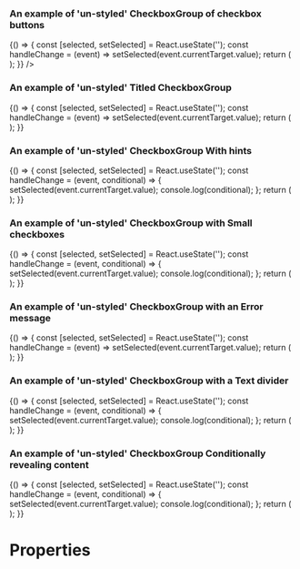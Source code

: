 
<Meta title="DCXLibrary/Form/CheckboxGroup" component={CheckboxGroup} />

### An example of 'un-styled' CheckboxGroup of checkbox buttons

<Canvas>
  <Story name="un-styled-checkboxes">
    {() => {
      const [selected, setSelected] = React.useState('');
      const handleChange = (event) => setSelected(event.currentTarget.value);
      return (
        <CheckboxGroup
          name="name-of-group"
          legend={{
            text: 'Heading text customisable by a given priority of type number between 1 to 6 (inclusive)',
            heading: {
              priority: 2,
            },
          }}
          items={[
            {
              label: 'item-label',
              value: 'yes',
              id: 'first',
            },
            {
              label: 'item-label',
              value: 'no',
              id: 'second',
            },
          ]}
          onChange={handleChange}
        />
      );
    }}
    />
  </Story>
</Canvas>

### An example of 'un-styled' Titled CheckboxGroup

<Canvas>
  <Story name="un-styled-titled">
    {() => {
      const [selected, setSelected] = React.useState('');
      const handleChange = (event) => setSelected(event.currentTarget.value);
      return (
        <CheckboxGroup
          name="waste-2"
          items={[
            {
              label: 'Waste from animal carcasses',
              value: 'carcasses',
              id: 'waste',
            },
            {
              label: 'Waste from mines of quarries',
              value: 'mines',
              id: 'waste-2',
            },
            {
              label: 'Farm or agricultural waste',
              value: 'farm',
              id: 'waste-3',
            },
          ]}
          onChange={handleChange}
          legend={{
            text: 'Which types of waste do you transport?',
            heading: {
              priority: 1,
            },
          }}
        />
      );
    }}
  </Story>
</Canvas>

### An example of 'un-styled' CheckboxGroup With hints

<Canvas>
  <Story name="un-styled-items-with-hints">
    {() => {
      const [selected, setSelected] = React.useState('');
      const handleChange = (event, conditional) => {
        setSelected(event.currentTarget.value);
        console.log(conditional);
      };
      return (
        <CheckboxGroup
          name="nationality"
          items={[
            {
              label: 'British',
              value: 'british',
              id: 'nationality',
              hint: {
                text: 'including English, Scottish, Welsh and Northern Irish.',
                id: 'nationality-hint',
                position: 'below',
              },
              ariaDescribedBy: 'nationality-hint',
            },
            {
              label: 'Irish',
              value: 'irish',
              id: 'nationality-2',
            },
            {
              label: 'Citizen of another country',
              value: 'other',
              id: 'nationality-3',
            },
          ]}
          onChange={handleChange}
          ariaDescribedBy="nationality-hint"
          hint={{
            id: 'nationality-hint',
            text: 'If you have dual nationality, select all options that are relevant to you.',
          }}
          legend={{
            text: 'What is your nationality?',
            heading: {
              priority: 1,
            },
          }}
        />
      );
    }}
  </Story>
</Canvas>

### An example of 'un-styled' CheckboxGroup with Small checkboxes

<Canvas>
  <Story name="un-styled-small-checkboxes">
    {() => {
      const [selected, setSelected] = React.useState('');
      const handleChange = (event, conditional) => {
        setSelected(event.currentTarget.value);
        console.log(conditional);
      };
      return (
        <CheckboxGroup
          name="filter-change"
          items={[
            {
              label: 'Monthly',
              value: 'month',
              id: 'changed-name-month',
            },
            {
              label: 'Yearly',
              value: 'year',
              id: 'changed-name-year',
            },
          ]}
          onChange={handleChange}
          legend={{
            text: 'Filter',
            heading: {
              priority: 1,
            },
          }}
        />
      );
    }}
  </Story>
</Canvas>

### An example of 'un-styled' CheckboxGroup with an Error message

<Canvas>
  <Story name="un-styled-error-message">
    {() => {
      const [selected, setSelected] = React.useState('');
      const handleChange = (event) => setSelected(event.currentTarget.value);
      return (
        <CheckboxGroup
          name="live-error"
          items={[
            {
              label: 'England',
              value: 'england',
              id: 'live-england-error',
            },
            {
              label: 'Ireland',
              value: 'ireland',
              id: 'live-ireland-error',
            },
            {
              label: 'Scotland',
              value: 'scotland',
              id: 'live-scotland-error',
            },
            {
              label: 'Wales',
              value: 'wales',
              id: 'live-wales-error',
            },
          ]}
          onChange={handleChange}
          ariaDescribedBy="changed-name-hint changed-name-error"
          error={{
            text: 'Please confirm where you live',
            id: 'changed-name-error',
            visuallyHiddenText: {
              text: 'Error:',
            },
          }}
          legend={{
            text: 'Where do you live?',
            heading: {
              priority: 1,
            },
          }}
        />
      );
    }}
  </Story>
</Canvas>

### An example of 'un-styled' CheckboxGroup with a Text divider

<Canvas>
  <Story name="un-styled-with-a-text-divider">
    {() => {
      const [selected, setSelected] = React.useState('');
      const handleChange = (event, conditional) => {
        setSelected(event.currentTarget.value);
        console.log(conditional);
      };
      return (
        <CheckboxGroup
          name="where-do-you-live-divider"
          items={[
            {
              label: 'England',
              value: 'england',
              id: 'where-do-you-live-divider',
            },
            {
              label: 'Scotland',
              value: 'scotland',
              id: 'where-do-you-live-divider-2',
            },
            {
              label: 'Wales',
              value: 'wales',
              id: 'where-do-you-live-divider-3',
            },
            {
              label: 'Northern Ireland',
              value: 'northen-ireland',
              id: 'where-do-you-live-divider-4',
            },
            {
              text: 'or',
            },
            {
              label: 'I am a British citizen living abroad',
              value: 'living-abroad',
              id: 'where-do-you-live-divider-5',
            },
          ]}
          onChange={handleChange}
          legend={{
            text: 'Where do you live?',
          }}
        />
      );
    }}
  </Story>
</Canvas>

### An example of 'un-styled' CheckboxGroup Conditionally revealing content

<Canvas>
  <Story name="un-styled-conditionally-revealing-content">
    {() => {
      const [selected, setSelected] = React.useState('');
      const handleChange = (event, conditional) => {
        setSelected(event.currentTarget.value);
        console.log(conditional);
      };
      return (
        <CheckboxGroup
          name="un styled contact conditionally revealing content"
          items={[
            {
              label: 'Email',
              value: 'email',
              id: 'contact',
              selected: true,
              ariaDataControls: 'conditional-contact',
              conditional: {
                name: 'contact-by-email',
                label: 'Email address',
                type: 'email',
                id: 'conditional-contact',
                inputId: 'contact-by-email',
                value: '',
              },
            },
            {
              label: 'Phone',
              value: 'phone',
              id: 'contact-2',
              selected: false,
              ariaDataControls: 'conditional-contact-2',
              conditional: {
                name: 'contact-by-phone',
                label: 'Phone number',
                type: 'tel',
                id: 'conditional-contact-2',
                inputId: 'contact-by-phone',
                value: '',
              },
            },
            {
              label: 'Text message',
              value: 'text',
              id: 'contact-3',
              selected: false,
              ariaDataControls: 'conditional-contact-3',
              conditional: {
                name: 'contact-by-text',
                label: 'Mobile phone number',
                type: 'tel',
                id: 'conditional-contact-3',
                inputId: 'contact-by-text',
                value: '',
              },
            },
          ]}
          onChange={handleChange}
          ariaDescribedBy="contact-hint"
          hint={{
            id: 'contact-hint',
            text: 'Select all options that are relevant to you.',
          }}
          legend={{
            text: 'How would you prefer to be contacted?',
            heading: {
              priority: 1,
            },
          }}
        />
      );
    }}
  </Story>
</Canvas>

# Properties

<Props of={CheckboxGroup} />
